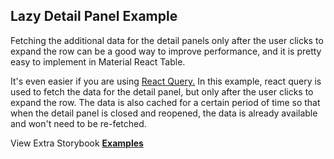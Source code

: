 
<Head>
  <title>{'Lazy Detail Panel Example - Material React Table V3 Docs'}</title>
  <meta
    name="description"
    content="A Material React Table example show how use use expandable rows to show additional information about a row and load the data for the detail panel only after the user expands the row."
  />
  <meta
    property="og:title"
    content="Lazy Detail Panel Material React Table Example"
  />
  <meta
    property="og:description"
    content="A Material React Table example show how use use expandable rows to show additional information about a row and load the data for the detail panel only after the user expands the row."
  />
</Head>

## Lazy Detail Panel Example

Fetching the additional data for the detail panels only after the user clicks to expand the row can be a good way to improve performance, and it is pretty easy to implement in Material React Table.

It's even easier if you are using [React Query.](https://tanstack.com/query/latest) In this example, react query is used to fetch the data for the detail panel, but only after the user clicks to expand the row. The data is also cached for a certain period of time so that when the detail panel is closed and reopened, the data is already available and won't need to be re-fetched.

<Examples isPage />

View Extra Storybook **[Examples](https://www.material-react-table.dev/?path=/story/features-aggregation-examples)**

